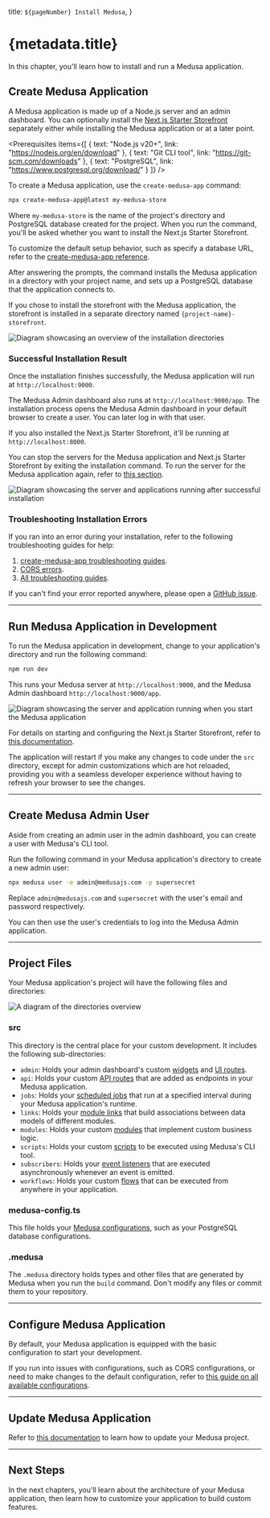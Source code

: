 
  title: `${pageNumber} Install Medusa`,
}

# {metadata.title}

In this chapter, you'll learn how to install and run a Medusa application.

## Create Medusa Application

A Medusa application is made up of a Node.js server and an admin dashboard. You can optionally install the [Next.js Starter Storefront](!resources!/nextjs-starter) separately either while installing the Medusa application or at a later point.

<Prerequisites items={[
  {
    text: "Node.js v20+",
    link: "https://nodejs.org/en/download"
  },
  {
    text: "Git CLI tool",
    link: "https://git-scm.com/downloads"
  },
  {
    text: "PostgreSQL",
    link: "https://www.postgresql.org/download/"
  }
]} />

To create a Medusa application, use the `create-medusa-app` command:

```bash
npx create-medusa-app@latest my-medusa-store
```

Where `my-medusa-store` is the name of the project's directory and PostgreSQL database created for the project. When you run the command, you'll be asked whether you want to install the Next.js Starter Storefront.

<Note>

To customize the default setup behavior, such as specify a database URL, refer to the [create-medusa-app reference](!resources!/create-medusa-app).

</Note>

After answering the prompts, the command installs the Medusa application in a directory with your project name, and sets up a PostgreSQL database that the application connects to.

If you chose to install the storefront with the Medusa application, the storefront is installed in a separate directory named `{project-name}-storefront`.

![Diagram showcasing an overview of the installation directories](https://res.cloudinary.com/dza7lstvk/image/upload/v1745856132/Medusa%20Resources/installation-dirs_x8jux4.jpg)

### Successful Installation Result

Once the installation finishes successfully, the Medusa application will run at `http://localhost:9000`.

The Medusa Admin dashboard also runs at `http://localhost:9000/app`. The installation process opens the Medusa Admin dashboard in your default browser to create a user. You can later log in with that user.

If you also installed the Next.js Starter Storefront, it'll be running at `http://localhost:8000`.

You can stop the servers for the Medusa application and Next.js Starter Storefront by exiting the installation command. To run the server for the Medusa application again, refer to [this section](#run-medusa-application-in-development).

![Diagram showcasing the server and applications running after successful installation](https://res.cloudinary.com/dza7lstvk/image/upload/v1745856706/Medusa%20Resources/success-overview_bj4pbt.jpg)

### Troubleshooting Installation Errors

If you ran into an error during your installation, refer to the following troubleshooting guides for help:

1. [create-medusa-app troubleshooting guides](!resources!/troubleshooting/create-medusa-app-errors).
2. [CORS errors](!resources!/troubleshooting/cors-errors).
3. [All troubleshooting guides](!resources!/troubleshooting).

If you can't find your error reported anywhere, please open a [GitHub issue](https://github.com/medusajs/medusa/issues/new/choose).

<Feedback
  question="Did you install Medusa successfully?"
  negativeQuestion="What errors or issues did you run into?"
  showDottedSeparator={false}
  positiveBtn="Yes"
  negativeBtn="No"
/>

---

## Run Medusa Application in Development

To run the Medusa application in development, change to your application's directory and run the following command:

```bash npm2yarn
npm run dev
```

This runs your Medusa server at `http://localhost:9000`, and the Medusa Admin dashboard `http://localhost:9000/app`.

![Diagram showcasing the server and application running when you start the Medusa application](https://res.cloudinary.com/dza7lstvk/image/upload/v1745856966/Medusa%20Resources/start-overview_aetplx.jpg)

<Note title="Tip">

For details on starting and configuring the Next.js Starter Storefront, refer to [this documentation](!resources!/nextjs-starter).

</Note>

The application will restart if you make any changes to code under the `src` directory, except for admin customizations which are hot reloaded, providing you with a seamless developer experience without having to refresh your browser to see the changes.

---

## Create Medusa Admin User

Aside from creating an admin user in the admin dashboard, you can create a user with Medusa's CLI tool.

Run the following command in your Medusa application's directory to create a new admin user:

```bash
npx medusa user -e admin@medusajs.com -p supersecret
```

Replace `admin@medusajs.com` and `supersecret` with the user's email and password respectively.

You can then use the user's credentials to log into the Medusa Admin application.

---

## Project Files

Your Medusa application's project will have the following files and directories:

![A diagram of the directories overview](https://res.cloudinary.com/dza7lstvk/image/upload/v1732803813/Medusa%20Book/medusa-dir-overview_v7ks0j.jpg)

### src

This directory is the central place for your custom development. It includes the following sub-directories:

- `admin`: Holds your admin dashboard's custom [widgets](../fundamentals/admin/widgets/page.mdx) and [UI routes](../fundamentals/admin/ui-routes/page.mdx).
- `api`: Holds your custom [API routes](../fundamentals/api-routes/page.mdx) that are added as endpoints in your Medusa application.
- `jobs`: Holds your [scheduled jobs](../fundamentals/scheduled-jobs/page.mdx) that run at a specified interval during your Medusa application's runtime.
- `links`: Holds your [module links](../fundamentals/module-links/page.mdx) that build associations between data models of different modules.
- `modules`: Holds your custom [modules](../fundamentals/modules/page.mdx) that implement custom business logic.
- `scripts`: Holds your custom [scripts](../fundamentals/custom-cli-scripts/page.mdx) to be executed using Medusa's CLI tool.
- `subscribers`: Holds your [event listeners](../fundamentals/events-and-subscribers/page.mdx) that are executed asynchronously whenever an event is emitted.
- `workflows`: Holds your custom [flows](../fundamentals/workflows/page.mdx) that can be executed from anywhere in your application.

### medusa-config.ts

This file holds your [Medusa configurations](../configurations/medusa-config/page.mdx), such as your PostgreSQL database configurations.

### .medusa

The `.medusa` directory holds types and other files that are generated by Medusa when you run the `build` command. Don't modify any files or commit them to your repository.

---

## Configure Medusa Application

By default, your Medusa application is equipped with the basic configuration to start your development.

If you run into issues with configurations, such as CORS configurations, or need to make changes to the default configuration, refer to [this guide on all available configurations](../configurations/medusa-config/page.mdx).

---

## Update Medusa Application

Refer to [this documentation](../update/page.mdx) to learn how to update your Medusa project.

---

## Next Steps

In the next chapters, you'll learn about the architecture of your Medusa application, then learn how to customize your application to build custom features.
